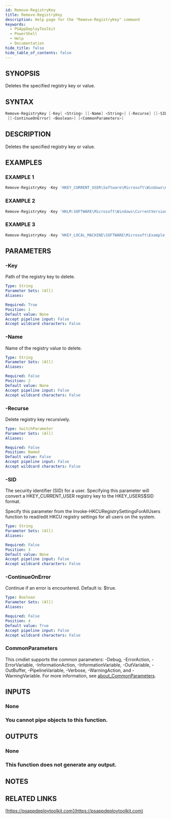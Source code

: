 ```yaml
---
id: Remove-RegistryKey
title: Remove-RegistryKey
description: Help page for the "Remove-RegistryKey" command
keywords:
  - PSAppDeployToolkit
  - PowerShell
  - Help
  - Documentation
hide_title: false
hide_table_of_contents: false
---
```


## SYNOPSIS

Deletes the specified registry key or value.

## SYNTAX

```powershell
Remove-RegistryKey [-Key] <String> [[-Name] <String>] [-Recurse] [[-SID] <String>]
 [[-ContinueOnError] <Boolean>] [<CommonParameters>]
```

## DESCRIPTION

Deletes the specified registry key or value.

## EXAMPLES

### EXAMPLE 1

```powershell
Remove-RegistryKey -Key 'HKEY_CURRENT_USER\Software\Microsoft\Windows\CurrentVersion\RunOnce'
```

### EXAMPLE 2

```powershell
Remove-RegistryKey -Key 'HKLM:SOFTWARE\Microsoft\Windows\CurrentVersion\Run' -Name 'RunAppInstall'
```

### EXAMPLE 3

```powershell
Remove-RegistryKey -Key 'HKEY_LOCAL_MACHINE\SOFTWARE\Microsoft\Example' -Name '(Default)'
```

## PARAMETERS

### -Key

Path of the registry key to delete.

```yaml
Type: String
Parameter Sets: (All)
Aliases:

Required: True
Position: 1
Default value: None
Accept pipeline input: False
Accept wildcard characters: False
```

### -Name

Name of the registry value to delete.

```yaml
Type: String
Parameter Sets: (All)
Aliases:

Required: False
Position: 2
Default value: None
Accept pipeline input: False
Accept wildcard characters: False
```

### -Recurse

Delete registry key recursively.

```yaml
Type: SwitchParameter
Parameter Sets: (All)
Aliases:

Required: False
Position: Named
Default value: False
Accept pipeline input: False
Accept wildcard characters: False
```

### -SID

The security identifier (SID) for a user.
Specifying this parameter will convert a HKEY_CURRENT_USER registry key to the HKEY_USERS\$SID format.

Specify this parameter from the Invoke-HKCURegistrySettingsForAllUsers function to read/edit HKCU registry settings for all users on the system.

```yaml
Type: String
Parameter Sets: (All)
Aliases:

Required: False
Position: 3
Default value: None
Accept pipeline input: False
Accept wildcard characters: False
```

### -ContinueOnError

Continue if an error is encountered.
Default is: $true.

```yaml
Type: Boolean
Parameter Sets: (All)
Aliases:

Required: False
Position: 4
Default value: True
Accept pipeline input: False
Accept wildcard characters: False
```

### CommonParameters

This cmdlet supports the common parameters: -Debug, -ErrorAction, -ErrorVariable, -InformationAction, -InformationVariable, -OutVariable, -OutBuffer, -PipelineVariable, -Verbose, -WarningAction, and -WarningVariable. For more information, see [about_CommonParameters](http://go.microsoft.com/fwlink/?LinkID=113216).

## INPUTS

### None

### You cannot pipe objects to this function.
## OUTPUTS

### None

### This function does not generate any output.
## NOTES

## RELATED LINKS

[https://psappdeploytoolkit.com](https://psappdeploytoolkit.com)
